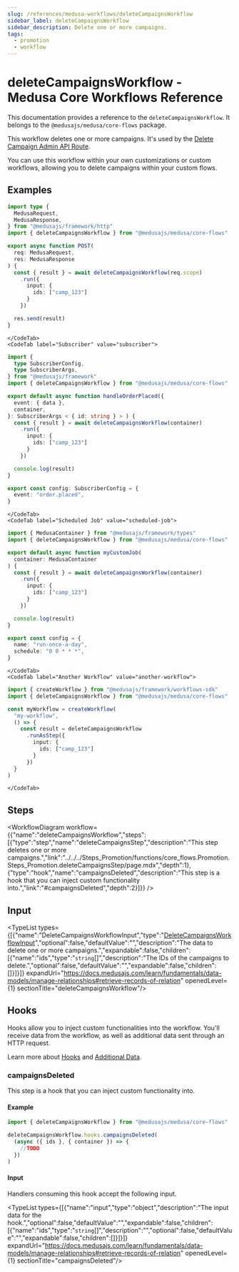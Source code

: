 ```yaml
---
slug: /references/medusa-workflows/deleteCampaignsWorkflow
sidebar_label: deleteCampaignsWorkflow
sidebar_description: Delete one or more campaigns.
tags:
  - promotion
  - workflow
---
```



# deleteCampaignsWorkflow - Medusa Core Workflows Reference

This documentation provides a reference to the `deleteCampaignsWorkflow`. It belongs to the `@medusajs/medusa/core-flows` package.

This workflow deletes one or more campaigns. It's used by the
[Delete Campaign Admin API Route](https://docs.medusajs.com/api/admin#campaigns\_deletecampaignsid).

You can use this workflow within your own customizations or custom workflows, allowing you to
delete campaigns within your custom flows.

<SourceCodeLink link="https://github.com/medusajs/medusa/blob/402a5c3cd48a84bacc35c599da7bcd8ba4d2af27/packages/core/core-flows/src/promotion/workflows/delete-campaigns.ts#L39" />

## Examples

<CodeTabs group="workflow-exection">
    <CodeTab label="API Route" value="api-route">
    
```ts title="src/api/workflow/route.ts"
import type {
  MedusaRequest,
  MedusaResponse,
} from "@medusajs/framework/http"
import { deleteCampaignsWorkflow } from "@medusajs/medusa/core-flows"

export async function POST(
  req: MedusaRequest,
  res: MedusaResponse
) {
  const { result } = await deleteCampaignsWorkflow(req.scope)
    .run({
      input: {
        ids: ["camp_123"]
      }
    })

  res.send(result)
}
```

    </CodeTab>
    <CodeTab label="Subscriber" value="subscriber">
    
```ts title="src/subscribers/order-placed.ts"
import {
  type SubscriberConfig,
  type SubscriberArgs,
} from "@medusajs/framework"
import { deleteCampaignsWorkflow } from "@medusajs/medusa/core-flows"

export default async function handleOrderPlaced({
  event: { data },
  container,
}: SubscriberArgs < { id: string } > ) {
  const { result } = await deleteCampaignsWorkflow(container)
    .run({
      input: {
        ids: ["camp_123"]
      }
    })

  console.log(result)
}

export const config: SubscriberConfig = {
  event: "order.placed",
}
```

    </CodeTab>
    <CodeTab label="Scheduled Job" value="scheduled-job">
    
```ts title="src/jobs/message-daily.ts"
import { MedusaContainer } from "@medusajs/framework/types"
import { deleteCampaignsWorkflow } from "@medusajs/medusa/core-flows"

export default async function myCustomJob(
  container: MedusaContainer
) {
  const { result } = await deleteCampaignsWorkflow(container)
    .run({
      input: {
        ids: ["camp_123"]
      }
    })

  console.log(result)
}

export const config = {
  name: "run-once-a-day",
  schedule: "0 0 * * *",
}
```

    </CodeTab>
    <CodeTab label="Another Workflow" value="another-workflow">
    
```ts title="src/workflows/my-workflow.ts"
import { createWorkflow } from "@medusajs/framework/workflows-sdk"
import { deleteCampaignsWorkflow } from "@medusajs/medusa/core-flows"

const myWorkflow = createWorkflow(
  "my-workflow",
  () => {
    const result = deleteCampaignsWorkflow
      .runAsStep({
        input: {
          ids: ["camp_123"]
        }
      })
  }
)
```

    </CodeTab>
  </CodeTabs>

## Steps

<WorkflowDiagram workflow={{"name":"deleteCampaignsWorkflow","steps":[{"type":"step","name":"deleteCampaignsStep","description":"This step deletes one or more campaigns.","link":"../../../Steps_Promotion/functions/core_flows.Promotion.Steps_Promotion.deleteCampaignsStep/page.mdx","depth":1},{"type":"hook","name":"campaignsDeleted","description":"This step is a hook that you can inject custom functionality into.","link":"#campaignsDeleted","depth":2}]}} />

## Input

<TypeList types={[{"name":"DeleteCampaignsWorkflowInput","type":"[DeleteCampaignsWorkflowInput](../../../../types/core_flows.DeleteCampaignsWorkflowInput/page.mdx)","optional":false,"defaultValue":"","description":"The data to delete one or more campaigns.","expandable":false,"children":[{"name":"ids","type":"`string`[]","description":"The IDs of the campaigns to delete.","optional":false,"defaultValue":"","expandable":false,"children":[]}]}]} expandUrl="https://docs.medusajs.com/learn/fundamentals/data-models/manage-relationships#retrieve-records-of-relation" openedLevel={1} sectionTitle="deleteCampaignsWorkflow"/>

## Hooks

Hooks allow you to inject custom functionalities into the workflow. You'll receive data from the workflow, as well as additional data sent through an HTTP request.

Learn more about [Hooks](https://docs.medusajs.com/learn/fundamentals/workflows/workflow-hooks) and [Additional Data](https://docs.medusajs.com/learn/fundamentals/api-routes/additional-data).

### campaignsDeleted

This step is a hook that you can inject custom functionality into.

#### Example

```ts
import { deleteCampaignsWorkflow } from "@medusajs/medusa/core-flows"

deleteCampaignsWorkflow.hooks.campaignsDeleted(
  (async ({ ids }, { container }) => {
    //TODO
  })
)
```

#### Input

Handlers consuming this hook accept the following input.

<TypeList types={[{"name":"input","type":"object","description":"The input data for the hook.","optional":false,"defaultValue":"","expandable":false,"children":[{"name":"ids","type":"`string`[]","description":"","optional":false,"defaultValue":"","expandable":false,"children":[]}]}]} expandUrl="https://docs.medusajs.com/learn/fundamentals/data-models/manage-relationships#retrieve-records-of-relation" openedLevel={1} sectionTitle="campaignsDeleted"/>

